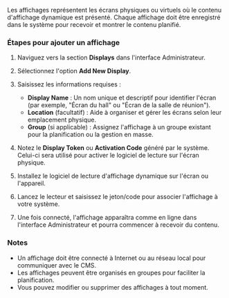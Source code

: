 Les affichages représentent les écrans physiques ou virtuels où le contenu d'affichage dynamique est présenté. Chaque affichage doit être enregistré dans le système pour recevoir et montrer le contenu planifié.

### Étapes pour ajouter un affichage

1. Naviguez vers la section **Displays** dans l'interface Administrateur.

2. Sélectionnez l'option **Add New Display**.

3. Saisissez les informations requises :
   * **Display Name** : Un nom unique et descriptif pour identifier l'écran (par exemple, "Écran du hall" ou "Écran de la salle de réunion").
   * **Location** (facultatif) : Aide à organiser et gérer les écrans selon leur emplacement physique.
   * **Group** (si applicable) : Assignez l'affichage à un groupe existant pour la planification ou la gestion en masse.

4. Notez le **Display Token** ou **Activation Code** généré par le système. Celui-ci sera utilisé pour activer le logiciel de lecture sur l'écran physique.

5. Installez le logiciel de lecture d'affichage dynamique sur l'écran ou l'appareil.

6. Lancez le lecteur et saisissez le jeton/code pour associer l'affichage à votre système.

7. Une fois connecté, l'affichage apparaîtra comme en ligne dans l'interface Administrateur et pourra commencer à recevoir du contenu.

### Notes

* Un affichage doit être connecté à Internet ou au réseau local pour communiquer avec le CMS.
* Les affichages peuvent être organisés en groupes pour faciliter la planification.
* Vous pouvez modifier ou supprimer des affichages à tout moment.
